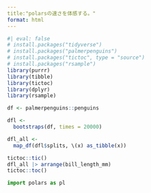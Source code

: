 ```yaml
---
title:"polarsの速さを体感する。"
format: html
---
```


```r
#| eval: false
# install.packages("tidyverse")
# install.packages("palmerpenguins")
# install.packages("tictoc", type = "source")
# install.packages("rsample")
library(purrr)
library(tibble)
library(tictoc)
library(dplyr)
library(rsample)
```
```r
df <- palmerpenguins::penguins

dfl <-
  bootstraps(df, times = 20000)
```

```r
dfl_all <-
  map_df(dfl$splits, \(x) as_tibble(x))
```

```r
tictoc::tic()
dfl_all |> arrange(bill_length_mm)
tictoc::toc()
```
```python
import polars as pl

```

			
  

